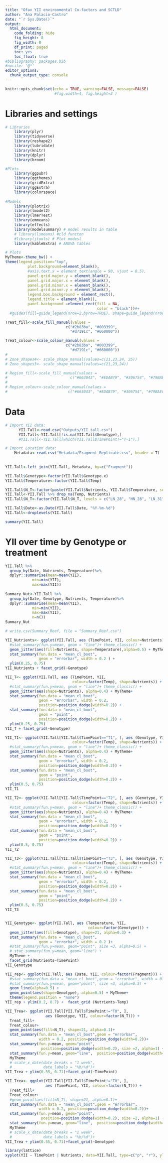 ```yaml
---
title: "Ofav YII environmental Co-factors and SCTLD"
author: "Ana Palacio-Castro"
date: "`r Sys.Date()`"
output:
  html_document:
    code_folding: hide
    fig_height: 8
    fig_width: 8
    df_print: paged
    toc: yes
    toc_float: true
#bibliography: packages.bib
#nocite: '@*'
editor_options:
  chunk_output_type: console
---
```


```r
knitr::opts_chunk$set(echo = TRUE, warning=FALSE, message=FALSE) 
                      #fig.width=4, fig.height=3 )
```

# Libraries and settings

```r
# Libraries
    library(plyr)
    library(tidyverse)
    library(reshape2)
    library(lubridate)
    library(knitr)
    library(dplyr)
    library(broom)

#Plots
    library(ggpubr)
    library(ggthemes)
    library(gridExtra)
    library(ggExtra)
    library(colorspace)
    
#Models     
    library(plotrix)
    library(lmodel2)    
    library(lmerTest)
    library(emmeans)
    library(effects)
    library(modelsummary) # model results in table
    # library(lsmeans) #cld functon 
    #library(jtools) # Plot modesl
    library(kableExtra) # ANOVA tables

# Plots
MyTheme<-theme_bw() +  
theme(legend.position="top",
          plot.background=element_blank(),
          #axis.text.x = element_text(angle = 90, vjust = 0.5),
          panel.grid.major.y = element_blank(),
          panel.grid.major.x = element_blank(),
          panel.grid.minor.x = element_blank(),
          panel.grid.minor.y = element_blank(),
          legend.box.background = element_rect(),
          legend.title = element_blank(),
          panel.background =element_rect(fill = NA, 
                                         color = "black"))#+
  #guides(fill=guide_legend(nrow=2,byrow=TRUE), shape=guide_legend(nrow=3,byrow=TRUE))

Treat_fill<-scale_fill_manual(values =
                           c("#2b83ba", "#003399",
                             "#d7191c", "#660000"))

Treat_colour<-scale_colour_manual(values =
                           c("#2b83ba", "#003399",
                             "#d7191c", "#660000"))
# 
# Zone_shapes4<- scale_shape_manual(values=c(21,23,24, 25))
# Zone_shapes3<- scale_shape_manual(values=c(21,23,24))

# Region_fill<-scale_fill_manual(values =
#                            c("#663043", "#EDAB79", "#306754", "#79BAEC"))
# 
# Region_colour<-scale_colour_manual(values =
#                           c("#663043", "#EDAB79", "#306754", "#79BAEC"))

```

# Data

```r

# Import YII data: 
      YII.Tall<-read.csv("Outputs/YII_tall.csv")
      YII.Tall<-YII.Tall[!is.na(YII.Tall$Genotype),]
      #YII.Tall<-YII.Tall[which(YII.Tall$TimePoint!="T-1"),]

# Import Location data: 
    Metadata<-read.csv("Metadata/Fragment_Replicate.csv", header = T)
    
    
YII.Tall<-left_join(YII.Tall, Metadata, by=c("Fragment"))

YII.Tall$Genotype<-factor(YII.Tall$Genotype.x)
YII.Tall$Temperature<-factor(YII.Tall$Temp)

YII.Tall$N_T<-factor(paste(YII.Tall$Nutrients, YII.Tall$Temperature, sep = "_"))
YII.Tall<-YII.Tall %>% drop_na(Temp, Nutrients)
YII.Tall$N_T<-factor(YII.Tall$N_T, levels = c("LN_28", "HN_28", "LN_31", "HN_31"))

YII.Tall$Date<-as.Date(YII.Tall$Date, "%Y-%m-%d")
YII.Tall<-droplevels(YII.Tall)

summary(YII.Tall)

```


# YII over time by Genotype or treatment

```r

YII.Tall %>%
  group_by(Date, Nutrients, Temperature)%>%
  dplyr::summarise(mean=mean(YII),
            min=min(YII),
            max=max(YII))
 
Summary_Nut<-YII.Tall %>%
  group_by(Date, Genotype, Nutrients, Temperature)%>%
  dplyr::summarise(mean=mean(YII),
            min=min(YII),
            max=max(YII),
            n=n())
Summary_Nut

# write.csv(Summary_Reef, file = "Summary_Reef.csv")

YII_Nutrients<- ggplot(YII.Tall, aes (TimePoint, YII, colour=Nutrients)) +
  #stat_summary(fun.y=mean, geom = "line")+ theme_classic() +
  geom_jitter(aes(fill=Nutrients, shape=Temperature),alpha=0.5) + MyTheme+
  stat_summary(fun.data = "mean_cl_boot",
               geom = "errorbar", width = 0.2 ) +
  ylim(0.25, 0.75)
YII_Nutrients + facet_grid(~Genotype)

YII_T<- ggplot(YII.Tall, aes (TimePoint, YII, 
                              colour=factor(Temp), shape=Nutrients)) +
  #stat_summary(fun.y=mean, geom = "line")+ theme_classic() +
  geom_jitter(aes(shape=Nutrients), alpha=0.4) + MyTheme+
  stat_summary(fun.data = "mean_cl_boot",
               geom = "errorbar", width = 0.2,
               position=position_dodge(width=0.2)) +
  stat_summary(fun.data = "mean_cl_boot",
               geom = "point",
               position=position_dodge(width=0.2)) +
  ylim(0.25, 0.75)
YII_T + facet_grid(~Genotype)

YII_T1<- ggplot(YII.Tall[YII.Tall$TimePoint=="T1", ], aes (Genotype, YII, 
                              colour=factor(Temp), shape=Nutrients)) +
  #stat_summary(fun.y=mean, geom = "line")+ theme_classic() +
  geom_jitter(aes(shape=Nutrients), alpha=0.4) + MyTheme+
  stat_summary(fun.data = "mean_cl_boot",
               geom = "errorbar", width = 0.2,
               position=position_dodge(width=0.2)) +
  stat_summary(fun.data = "mean_cl_boot",
               geom = "point",
               position=position_dodge(width=0.2)) +
  ylim(0.5, 0.75)
YII_T1

YII_T2<- ggplot(YII.Tall[YII.Tall$TimePoint=="T2", ], aes (Genotype, YII, 
                              colour=factor(Temp), shape=Nutrients)) +
  #stat_summary(fun.y=mean, geom = "line")+ theme_classic() +
  geom_jitter(aes(shape=Nutrients), alpha=0.4) + MyTheme+
  stat_summary(fun.data = "mean_cl_boot",
               geom = "errorbar", width = 0.2,
               position=position_dodge(width=0.2)) +
  stat_summary(fun.data = "mean_cl_boot",
               geom = "point",
               position=position_dodge(width=0.2)) +
  ylim(0.5, 0.75)
YII_T2

YII_T3<- ggplot(YII.Tall[YII.Tall$TimePoint=="T3", ], aes (Genotype, YII, 
                              colour=factor(Temp), shape=Nutrients)) +
  #stat_summary(fun.y=mean, geom = "line")+ theme_classic() +
  geom_jitter(aes(shape=Nutrients), alpha=0.4) + MyTheme+
  stat_summary(fun.data = "mean_cl_boot",
               geom = "errorbar", width = 0.2,
               position=position_dodge(width=0.2)) +
  stat_summary(fun.data = "mean_cl_boot",
               geom = "point",
               position=position_dodge(width=0.2)) +
  ylim(0.5, 0.75)
YII_T3


YII_Genotype<- ggplot(YII.Tall, aes (Temperature, YII, 
                                     colour=factor(Genotype))) +
  geom_jitter(aes(fill=Genotype), shape=21, alpha=0.3) + 
  stat_summary(fun.data = "mean_cl_boot",
               geom = "errorbar", width = 0.2 )+
  #stat_summary(fun.y=mean, geom="point", size =3, alpha=0.5) +
  # stat_summary(fun.y=mean, geom="line") +
  MyTheme + 
  facet_grid(Nutrients~TimePoint)
YII_Genotype

YII_rep<- ggplot(YII.Tall, aes (Date, YII, colour=factor(Fragment))) +
  #stat_summary(fun.data = "mean_cl_boot",geom = "errorbar", width = 0.2 )+
  #stat_summary(fun.y=mean, geom="point", size =3, alpha=0.5) +
  geom_line(alpha=0.5) + 
  geom_point(aes(shape=Genotype), alpha=0.5) + MyTheme+
  theme(legend.position = "none")
YII_rep + ylim(0.2, 0.7) +  facet_grid (Nutrients~Temp) 


```

```r
YII_Trea<- ggplot(YII.Tall[YII.Tall$TimePoint!="T0", ], 
                  aes (Genotype, YII, colour=factor(N_T))) +
  Treat_fill+
  Treat_colour+
  geom_point(aes(fill=N_T), shape=21, alpha=0.1)+
  stat_summary(fun.data = "mean_cl_boot",geom = "errorbar",
               width = 0.2, position=position_dodge(width=0.2))+
  stat_summary(fun.y=mean, geom="point", 
                position=position_dodge(width=0.2), size =2, alpha=1) +
  stat_summary(fun.y=mean, geom="line",  position=position_dodge(width=0.2)) + 
  MyTheme
  # scale_x_date(date_breaks = "1 week", 
  #              date_labels = "%b/%d")+
YII_Trea + ylim(0.55, 0.71)+facet_grid(~TimePoint)

```


```r
YII_Trea<- ggplot(YII.Tall[YII.Tall$TimePoint!="T0", ], 
                  aes (TimePoint, YII, colour=factor(N_T))) +
  Treat_fill+
  Treat_colour+
  #geom_point(aes(fill=N_T), shape=21, alpha=0.1)+
  stat_summary(fun.data = "mean_cl_boot",geom = "errorbar",
               width = 0.2, position=position_dodge(width=0.2))+
  stat_summary(fun.y=mean, geom="point", 
                position=position_dodge(width=0.2), size =2, alpha=1) +
  stat_summary(fun.y=mean, geom="line",  position=position_dodge(width=0.2)) + 
  MyTheme
  # scale_x_date(date_breaks = "1 week", 
  #              date_labels = "%b/%d")+
YII_Trea + ylim(0.55, 0.71)+facet_grid(~Genotype)

library(lattice)
xyplot(YII ~ TimePoint | Nutrients, data=YII.Tall, type=c("p", "r"), ylim=c(0.0, 0.7))
```

<!-- # Model selection  -->

<!-- ```{r StatsForTreattmentandTime} -->

<!-- # Variable types  -->
<!--   YII.nutrients$Time <- as.factor(YII.nutrients$Time) -->
<!--   YII.nutrients$Date<-as.Date(YII.nutrients$Date, "%Y-%m-%d") -->
<!--   YII.nutrients$Days<-(as.numeric(YII.nutrients$Date)-17485) -->
<!--   YII.nutrients$Treatment <- as.factor(YII.nutrients$Treatment) -->
<!--   YII.nutrients$Genotype <- as.factor(YII.nutrients$Genotype) -->

<!--   YII.nutrients<-subset(YII.nutrients, Genotype!="F") -->
<!--   YII.nutrients<-subset(YII.nutrients, Genotype!="Yellow") -->

<!--   # write.csv(YII.nutrients, "Data/YII_Nutrients_Acer.csv") -->

<!--   Survivors  <- YII.nutrients[, c("Fragment", "Days", "Genotype", "Treatment")] -->
<!--   library(plyr) -->
<!--   SurvivorsFrecuency<-as.data.frame(xtabs(~ Days + Treatment, Survivors)) -->
<!--   write.csv(SurvivorsFrecuency, "SurvivorsFrecuency.csv") -->

<!-- YII_Genotype<- ggplot(YII.nutrients, aes (Days, YII, colour=factor(Genotype))) + -->
<!--   stat_summary(fun.data = "mean_cl_boot",geom = "errorbar", width = 0.2 )+ -->
<!--   #stat_summary(fun.y=mean, geom="point", size =3, alpha=0.5) + -->
<!--   stat_summary(fun.y=mean, geom="line") +   theme_gdocs() -->
<!-- YII_Genotype + ylim(0.45, 0.65) + facet_grid (~Treatment) -->

<!-- YII_Treatment<- ggplot(YII.nutrients, aes (Days, YII, colour=Treatment)) + -->
<!--   stat_summary(fun.data = "mean_cl_boot",geom = "errorbar",  -->
<!--                width = 0.2, position = position_dodge(width = 2) )+ -->
<!--   #stat_summary(fun.y=mean, geom="point", size =3, alpha=0.5) + -->
<!--   stat_summary(fun.y=mean, geom="line") +   theme_bw () + ggtitle("B.")+ -->
<!--   theme(plot.background=element_blank(),  -->
<!--             panel.border = element_blank(), -->
<!--             axis.line = element_line(colour = "black"), -->
<!--             panel.grid.major = element_blank(), -->
<!--             panel.grid.minor = element_blank(), -->
<!--             legend.position="bottom", -->
<!--             strip.background = element_rect(fill="white")) + -->
<!--       annotate("rect", xmin= 2, xmax = 91, -->
<!--                ymin = 0.1, ymax =0.2, fill="blue", alpha = .04)+ -->
<!--       annotate("rect", xmin= 79, xmax = 90, -->
<!--                ymin = 0.1, ymax = .7, fill="orange", alpha = .04)+ -->
<!--       annotate("rect", xmin= 90, xmax = 113, -->
<!--                ymin = 0.1, ymax = 0.7, fill="red", alpha = .04)+ -->
<!--        scale_y_continuous(limits = c(0.1, 0.7), -->
<!--                          breaks = seq(0.2, 0.6,0.2),   -->
<!--                          expand = c(0, 0), -->
<!--                          name=("YII (Fv/Fm)")) + -->
<!--       scale_x_continuous(name="Days in the experiment", -->
<!--                          limits = c(-2,115), -->
<!--                          breaks = seq(0, 110, 15),   -->
<!--                          expand = c(0, 0)) +  -->
<!--     facet_grid (Genotype~., labeller = labeller(Genotype=c(`Green` = "A.cer_1",  -->
<!--                                     `Green and Orange` = "A.cer_2", -->
<!--                                     `Orange` = "A.cer_3",  -->
<!--                                     `Red and Orange` = "A.cer_4", -->
<!--                                     `Red and Yellow` = "A.cer_5"))) -->
<!-- YII_Treatment  -->

<!--     ggsave(file="5.3B_YII.svg", plot=YII_Treatment, width=3.0, height=6) -->
<!--     ggsave(file="5.3B_YII_NOGenotype.svg", plot=YII_Treatment, width=3.0, height=3) -->


<!-- # Libraries  -->
<!--   library(lme4) -->
<!--   library(multcomp) -->
<!--   library(multcompView) -->
<!--   library(lsmeans) -->
<!--       library(emmeans) -->
<!--   library(effects) -->
<!--   library(lmerTest) -->

<!-- # More complex model  -->

<!-- YII.nutrients<-subset(YII.nutrients, Days<120) -->
<!-- YII.nutrients$DayF<-as.factor(YII.nutrients$Days) -->

<!-- LM_1 <- lmer(YII ~ Treatment * DayF +  -->
<!--                              (1|Genotype/Fragment), REML=TRUE, data= YII.nutrients) -->

<!-- step(LM_1) -->
<!-- LM_2 <- lmer(YII ~ Treatment * Days +  -->
<!--                              (Treatment|Genotype), REML=TRUE,  data= YII.nutrients) -->

<!-- LM_3 <- lmer(YII ~ Treatment * Days +  -->
<!--                              (1|Genotype), REML=TRUE, data= YII.nutrients) -->

<!-- LM_4 <- lm(YII ~ Treatment * Days, REML = FALSE, data= YII.nutrients) -->

<!-- # Select model -->

<!-- anova(LM_1, LM_2, refit=FALSE) -->
<!-- anova(LM_2, LM_3, refit=FALSE) -->
<!-- anova(LM_3, LM_4) -->

<!-- # Final mdel  -->
<!-- LM_Treatment_Days<-lmer(YII ~ Treatment * Days +  -->
<!--                              (Treatment|Genotype), data= YII.nutrients) -->
<!--   anova(LM_1) -->
<!--   summary(LM_1) -->
<!--   coef(LM_1) -->
<!--   fitted(LM_1) -->

<!--       layout(matrix(1:4,2,2))   -->
<!--       plot(LM_1)   -->

<!-- plot(Effect(c("Treatment","DayF"), LM_1), x.var="DayF", multiline=T, ci.style="bars") -->

<!-- #  Pair-wise comparisons -->
<!-- cld(emmeans(LM_1, "Treatment")) -->
<!-- YIIAcerEmm<-cld(emmeans(LM_1, specs = c("Treatment", "DayF"))) -->
<!-- write.csv(YIIAcerEmm, "YIIAcerEmm.csv") -->

<!-- ``` -->

<!-- # Changes bt time points  -->

<!-- ```{r ChangePerTime, echo =FALSE} -->


<!-- # Last Data Point before nutrients  -->

<!--   lastYII_BN<-ggplot (YII.Wide, aes(Genotype.5, YII.5, colour=factor(Treatment.5))) -->
<!--   lastYII_BN + stat_summary(fun.data = "mean_cl_boot",geom = "errorbar", width = 0.2)+ -->
<!--      stat_summary(fun.y=mean, geom="point", size =3, alpha=0.5) + theme_gdocs() -->

<!--   LM_TC_B<-lm(YII.5~Treatment.5*Genotype.5, data = YII.Wide) -->

<!--   anova(LM_TC_B) -->
<!--   TukeyHSD(aov(LM_TC_B)) -->

<!--   cld(lsmeans(LM_TC_B, "Treatment.5")) -->
<!--   cld(lsmeans(LM_TC_B, "Genotype.5")) -->
<!--   cld(lsmeans(LM_TC_B, specs = c("Treatment.5", "Genotype.5"))) -->

<!-- # Last Data Point After nutrients  -->

<!-- lastYII_BN<-ggplot (YII.Wide, aes(Genotype.13, YII.13, colour=factor(Treatment.13))) -->
<!--   lastYII_BN + stat_summary(fun.data = "mean_cl_boot",geom = "errorbar", width = 0.2)+ -->
<!--      stat_summary(fun.y=mean, geom="point", size =3, alpha=0.12) + theme_gdocs() -->

<!--   LM_TC_B<-lm(YII.12~Treatment.12*Genotype.12, data = YII.Wide) -->

<!--   anova(LM_TC_B) -->
<!--   TukeyHSD(aov(LM_TC_B)) -->

<!--   cld(lsmeans(LM_TC_B, "Treatment.12")) -->
<!--   cld(lsmeans(LM_TC_B, "Genotype.12")) -->
<!--   cld(lsmeans(LM_TC_B, specs = c("Treatment.12", "Genotype.12"))) -->

<!-- ``` -->
